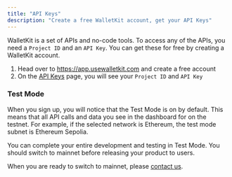 ```yaml
---
title: "API Keys"
description: "Create a free WalletKit account, get your API Keys"
---
```


WalletKit is a set of APIs and no-code tools. To access any of the APIs, you need a `Project ID` and an `API Key`. You
can get these for free by creating a WalletKit account.

1. Head over to https://app.usewalletkit.com and create a free account
2. On the [API Keys](https://app.usewalletkit.com/api-keys) page, you will see your `Project ID` and `API Key`


### Test Mode
When you sign up, you will notice that the Test Mode is on by default. This means that all API calls and data you see
in the dashboard for on the testnet. For example, if the selected network is Ethereum, the test mode subnet is Ethereum
Sepolia.

You can complete your entire development and testing in Test Mode. You should switch to mainnet before
releasing your product to users.

<Tip>
  When you are ready to switch to mainnet, please
  <a href="mailto:founders@usewalletkit.com">contact us</a>.
</Tip>

